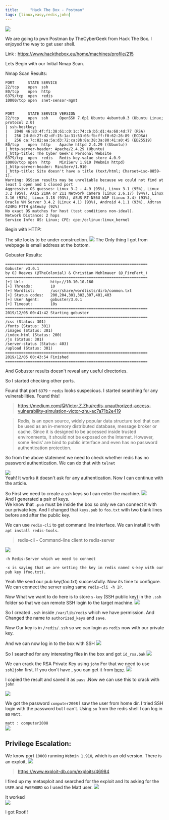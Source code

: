 ```yaml
---
title:     "Hack The Box - Postman"
tags: [linux,easy,redis,john]
---
```


![](https://raw.githubusercontent.com/ghostbyt3/ghostbyt3.github.io/master/public/static/images/htb-postman/1.png)

We are going to pwn Postman by TheCyberGeek from Hack The Box. I enjoyed the way to get user shell.

Link : <https://www.hackthebox.eu/home/machines/profile/215>


Lets Begin with our Initial Nmap Scan.

Nmap Scan Results:

```
PORT      STATE SERVICE
22/tcp    open  ssh
80/tcp    open  http
6379/tcp  open  redis
10000/tcp open  snet-sensor-mgmt


PORT      STATE SERVICE VERSION
22/tcp    open  ssh     OpenSSH 7.6p1 Ubuntu 4ubuntu0.3 (Ubuntu Linux; protocol 2.0)
| ssh-hostkey: 
|   2048 46:83:4f:f1:38:61:c0:1c:74:cb:b5:d1:4a:68:4d:77 (RSA)
|   256 2d:8d:27:d2:df:15:1a:31:53:05:fb:ff:f0:62:26:89 (ECDSA)
|_  256 ca:7c:82:aa:5a:d3:72:ca:8b:8a:38:3a:80:41:a0:45 (ED25519)
80/tcp    open  http    Apache httpd 2.4.29 ((Ubuntu))
|_http-server-header: Apache/2.4.29 (Ubuntu)
|_http-title: The Cyber Geek's Personal Website
6379/tcp  open  redis   Redis key-value store 4.0.9
10000/tcp open  http    MiniServ 1.910 (Webmin httpd)
|_http-server-header: MiniServ/1.910
|_http-title: Site doesn't have a title (text/html; Charset=iso-8859-1).
Warning: OSScan results may be unreliable because we could not find at least 1 open and 1 closed port
Aggressive OS guesses: Linux 3.2 - 4.9 (95%), Linux 3.1 (95%), Linux 3.2 (95%), AXIS 210A or 211 Network Camera (Linux 2.6.17) (94%), Linux 3.16 (93%), Linux 3.18 (93%), ASUS RT-N56U WAP (Linux 3.4) (93%), Oracle VM Server 3.4.2 (Linux 4.1) (93%), Android 4.1.1 (93%), Adtran 424RG FTTH gateway (92%)
No exact OS matches for host (test conditions non-ideal).
Network Distance: 2 hops
Service Info: OS: Linux; CPE: cpe:/o:linux:linux_kernel
```

Begin with HTTP:

The site looks to be under construction.
![](https://raw.githubusercontent.com/ghostbyt3/ghostbyt3.github.io/master/public/static/images/htb-postman/2.png)
The Only thing I got from webpage is email address at the bottom.

Gobuster Results:
```
===============================================================
Gobuster v3.0.1
by OJ Reeves (@TheColonial) & Christian Mehlmauer (@_FireFart_)
===============================================================
[+] Url:            http://10.10.10.160
[+] Threads:        10
[+] Wordlist:       /usr/share/wordlists/dirb/common.txt
[+] Status codes:   200,204,301,302,307,401,403
[+] User Agent:     gobuster/3.0.1
[+] Timeout:        10s
===============================================================
2019/12/05 00:41:42 Starting gobuster
===============================================================
/css (Status: 301)
/fonts (Status: 301)
/images (Status: 301)
/index.html (Status: 200)
/js (Status: 301)
/server-status (Status: 403)
/upload (Status: 301)
===============================================================
2019/12/05 00:43:54 Finished
===============================================================
```
And Gobuster results doesn't reveal any useful directories.

So I started checking other ports.

Found that port ``6379`` - ``redis`` looks suspecious. I started searching for any vulnerabilities.
Found this!

> https://medium.com/@Victor.Z.Zhu/redis-unauthorized-access-vulnerability-simulation-victor-zhu-ac7a71b2e419

>Redis, is an open source, widely popular data structure tool that can be used as an in-memory distributed database, message broker or cache. Since it is designed to be accessed inside trusted environments, it should not be exposed on the Internet. However, some Redis’ are bind to public interface and even has no password authentication protection.

So from the above statement we need to check whether redis has no password authentication. We can do that with ``telnet``

![](https://raw.githubusercontent.com/ghostbyt3/ghostbyt3.github.io/master/public/static/images/htb-postman/3.png)<br/>
Yeah! It works it doesn't ask for any authentication. Now I can continue with the article.

So First we need to create a ``ssh`` keys so I can enter the machine.
![](https://raw.githubusercontent.com/ghostbyt3/ghostbyt3.github.io/master/public/static/images/htb-postman/4.png)<br/>
And I generated a pair of keys.<br/>
We know that ``.pub`` must be inside the box so only we can connect it with our private key. And I changed that ``keys.pub`` to ``foo.txt`` with two blank lines before and after the public key.

We can use ``redis-cli`` to get command line interface. We can install it with ``apt install redis-tools``.

> redis-cli - Command-line client to redis-server

![](https://raw.githubusercontent.com/ghostbyt3/ghostbyt3.github.io/master/public/static/images/htb-postman/5.png)

```
-h Redis-Server which we need to connect 

-x is saying that we are setting the key in redis named s-key with our pub key (foo.txt).
```

Yeah We send our pub key(foo.txt) successfully. Now its time to configure.
We can connect the server using same ``redis-cli -h IP``.

Now What we want to do here is to store ``s-key`` (SSH public key) in the ``.ssh`` folder so that we can remote SSH login to the target machine.
![](https://raw.githubusercontent.com/ghostbyt3/ghostbyt3.github.io/master/public/static/images/htb-postman/6.png)

So I created ``.ssh`` inside ``/var/lib/redis`` which we have permission.
And Changed the name to ``authorized_keys`` and ``save``.

Now Our key is in ``/redis/.ssh`` so we can login as ``redis`` now with our private key.

And we can now log in to the box with SSH
![](https://raw.githubusercontent.com/ghostbyt3/ghostbyt3.github.io/master/public/static/images/htb-postman/7.png)

So I searched for any interesting files in the box and got ``id_rsa.bak``
![](https://raw.githubusercontent.com/ghostbyt3/ghostbyt3.github.io/master/public/static/images/htb-postman/8.png)

We can crack the RSA Private Key using ``john``
For that we need to use ``ssh2john`` first.
If you don't have , you can get it from [here](https://github.com/koboi137/john/blob/bionic/ssh2john.py).
![](https://raw.githubusercontent.com/ghostbyt3/ghostbyt3.github.io/master/public/static/images/htb-postman/9.png)

I copied the result and saved it as ``pass`` .Now we can use this to crack with ``john``

![](https://raw.githubusercontent.com/ghostbyt3/ghostbyt3.github.io/master/public/static/images/htb-postman/10.png)

We got the password ``computer2008`` I saw the user from home dir. I tried SSH login with the password but I can't. Using ``su`` from the redis shell I can log in as ``Matt``.

``matt : computer2008``<br/>
![](https://raw.githubusercontent.com/ghostbyt3/ghostbyt3.github.io/master/public/static/images/htb-postman/11.png)

## Privilege Escalation:

We know port ``10000`` running ``Webmin 1.910``, which is an old version.
There is an exploit, 
![](https://raw.githubusercontent.com/ghostbyt3/ghostbyt3.github.io/master/public/static/images/htb-postman/12.png)

> https://www.exploit-db.com/exploits/46984

I fired up my metasploit and searched for the exploit and 
Its asking for the ``USER`` and ``PASSWORD`` so I used the Matt user.
![](https://raw.githubusercontent.com/ghostbyt3/ghostbyt3.github.io/master/public/static/images/htb-postman/13.png)

It worked <br/>
![](https://raw.githubusercontent.com/ghostbyt3/ghostbyt3.github.io/master/public/static/images/htb-postman/14.png)

I got Root!!















